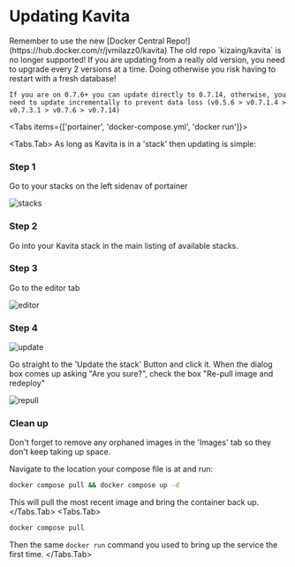 
# Updating Kavita

<Callout type="error">
Remember to use the new [Docker Central Repo!](https://hub.docker.com/r/jvmilazz0/kavita) The old repo `kizaing/kavita` is no longer supported!
</Callout>

<Callout type="warning">
	If you are updating from a really old version, you need to upgrade every 2 versions at a time. Doing otherwise you risk having to restart with a fresh database!
	
	If you are on 0.7.6+ you can update directly to 0.7.14, otherwise, you need to update incrementally to prevent data loss (v0.5.6 > v0.7.1.4 > v0.7.3.1 > v0.7.6 > v0.7.14)
</Callout>

<Tabs items={['portainer', 'docker-compose.yml', 'docker run']}>

<Tabs.Tab>
As long as Kavita is in a 'stack' then updating is simple:

<Steps>

### Step 1
Go to your stacks on the left sidenav of portainer

![stacks](../../../public/guides/updating/portainer-stacks.png "Portainer Stacks")

### Step 2 

Go into your Kavita stack in the main listing of available stacks.

### Step 3 

Go to the editor tab

![editor](../../../public/guides/updating/portiner-editor.png "Portainer Editor Screen")

### Step 4

![update](../../../public/guides/updating/portainer-actions.png "Portainer Editor Screen")

Go straight to the 'Update the stack' Button and click it. When the dialog box comes up asking "Are you sure?", check the box "Re-pull image and redeploy"

![repull](../../../public/guides/updating/portainer-repull.png "Portainer Re-pull")

### Clean up

Don't forget to remove any orphaned images in the 'Images' tab so they don't keep taking up space. 

</Steps>
</Tabs.Tab>
  <Tabs.Tab>
Navigate to the location your compose file is at and run:

```bash
docker compose pull && docker compose up -d
```

This will pull the most recent image and bring the container back up.
  </Tabs.Tab>
  <Tabs.Tab>
```bash
docker compose pull
```

Then the same `docker run` command you used to bring up the service the first time.
  </Tabs.Tab>
</Tabs>